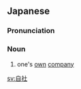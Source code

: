 ==Japanese==
{{ja-kanjitab|じ|しゃ|yomi=on}}

===Pronunciation===
{{ja-pron|じしゃ|y=on}}

===Noun===
{{ja-noun|じしゃ}}

# one's [[own]] [[company]]

[[sv:自社]]